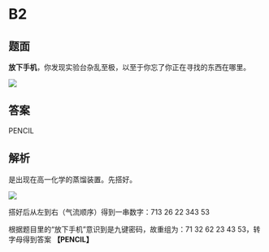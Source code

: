 # B2

## 题面

<span className="text-red-600">**放下手机**，你发现实验台杂乱至极，以至于你忘了你正在寻找的东西在哪里。</span>

![](./02-b2.assets/image_1.webp)

## 答案

<AnswerBlock>PENCIL</AnswerBlock>

## 解析

是出现在高一化学的蒸馏装置。先搭好。

![](./02-b2.assets/image_2.webp)

搭好后从左到右（气流顺序）得到一串数字：713 26 22 343 53

根据题目里的“放下手机”意识到是九键密码，故重组为：71 32 62 23 43 53，转字母得到答案 **【PENCIL】**
